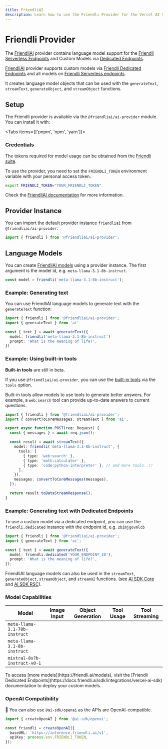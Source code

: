 ```yaml
---
title: FriendliAI
description: Learn how to use the Friendli Provider for the Vercel AI SDK.
---
```


# Friendli Provider

The [FriendliAI](https://friendli.ai/) provider contains language model support for the [Friendli Serverless Endpoints](https://friendli.ai/products/serverless-endpoints) and Custom Models via [Dedicated Endpoints](https://docs.friendli.ai/sdk/integrations/vercel-ai-sdk).

[FriendliAI](https://friendli.ai/) provider supports custom models via [Friendli Dedicated Endpoints](https://friendli.ai/products/dedicated-endpoints) and all models on [Friendli Serverless endpoints](https://friendli.ai/products/serverless-endpoints).

It creates language model objects that can be used with the `generateText`, `streamText`, `generateObject`, and `streamObject` functions.

## Setup

The Friendli provider is available via the `@friendliai/ai-provider` module.  
You can install it with:

<Tabs items={['pnpm', 'npm', 'yarn']}>
  <Tab>
    <Snippet text="pnpm add @friendliai/ai-provider" dark />
  </Tab>
  <Tab>
    <Snippet text="npm install @friendliai/ai-provider" dark />
  </Tab>
  <Tab>
    <Snippet text="yarn add @friendliai/ai-provider" dark />
  </Tab>
</Tabs>

### Credentials

The tokens required for model usage can be obtained from the [Friendli suite](https://suite.friendli.ai/).

To use the provider, you need to set the `FRIENDLI_TOKEN` environment variable with your personal access token.

```bash
export FRIENDLI_TOKEN="YOUR_FRIENDLI_TOKEN"
```

Check the [FriendliAI documentation](https://docs.friendli.ai/guides/personal_access_tokens) for more information.

## Provider Instance

You can import the default provider instance `friendliai` from `@friendliai/ai-provider`:

```ts
import { friendli } from '@friendliai/ai-provider';
```

## Language Models

You can create [FriendliAI models](https://docs.friendli.ai/guides/serverless_endpoints/text_generation#model-supports) using a provider instance.
The first argument is the model id, e.g. `meta-llama-3.1-8b-instruct`.

```ts
const model = friendli('meta-llama-3.1-8b-instruct');
```

### Example: Generating text

You can use FriendliAI language models to generate text with the `generateText` function:

```ts
import { friendli } from '@friendliai/ai-provider';
import { generateText } from 'ai'

const { text } = await generateText({
  model: friendli('meta-llama-3.1-8b-instruct')
  prompt: 'What is the meaning of life?',
})
```

### Example: Using built-in tools

<Note type="warning">**Built-in tools** are still in beta.</Note>

If you use `@friendliai/ai-provider`, you can use the [built-in tools](https://docs.friendli.ai/guides/serverless_endpoints/tools/built_in_tools) via the `tools` option.

Built-in tools allow models to use tools to generate better answers. For example, a `web:search` tool can provide up-to-date answers to current questions.

```ts highlight="1,8,9,10,11,12,13,14,15"
import { friendli } from '@friendliai/ai-provider';
import { convertToCoreMessages, streamText } from 'ai';

export async function POST(req: Request) {
  const { messages } = await req.json();

  const result = await streamText({
    model: friendli('meta-llama-3.1-8b-instruct', {
      tools: [
        { type: 'web:search' },
        { type: 'math:calculator' },
        { type: 'code:python-interpreter' }, // and more tools..!!
      ],
    }),
    messages: convertToCoreMessages(messages),
  });

  return result.toDataStreamResponse();
}
```

### Example: Generating text with Dedicated Endpoints

To use a custom model via a dedicated endpoint, you can use the `friendli.dedicated` instance with the endpoint id, e.g. `zbimjgovmlcb`

```ts
import { friendli } from '@friendliai/ai-provider';
import { generateText } from 'ai';

const { text } = await generateText({
  model: friendli.dedicated('YOUR_ENDPOINT_ID'),
  prompt: 'What is the meaning of life?',
});
```

FriendliAI language models can also be used in the `streamText`, `generateObject`, `streamObject`, and `streamUI` functions.
(see [AI SDK Core](/docs/ai-sdk-core) and [AI SDK RSC](/docs/ai-sdk-rsc)).

### Model Capabilities

| Model                         | Image Input         | Object Generation   | Tool Usage          | Tool Streaming      |
| ----------------------------- | ------------------- | ------------------- | ------------------- | ------------------- |
| `meta-llama-3.1-70b-instruct` | <Cross size={18} /> | <Check size={18} /> | <Check size={18} /> | <Check size={18} /> |
| `meta-llama-3.1-8b-instruct`  | <Cross size={18} /> | <Check size={18} /> | <Check size={18} /> | <Check size={18} /> |
| `mixtral-8x7b-instruct-v0-1`  | <Cross size={18} /> | <Check size={18} /> | <Check size={18} /> | <Check size={18} /> |

<Note>
  To access [more models](https://friendli.ai/models), visit the [Friendli
  Dedicated Endpoints](https://docs.friendli.ai/sdk/integrations/vercel-ai-sdk)
  documentation to deploy your custom models.
</Note>

### OpenAI Compatibility

🎯 You can also use `@ai-sdk/openai` as the APIs are OpenAI-compatible.

```ts
import { createOpenAI } from '@ai-sdk/openai';

const friendli = createOpenAI({
  baseURL: 'https://inference.friendli.ai/v1',
  apiKey: process.env.FRIENDLI_TOKEN,
});
```
